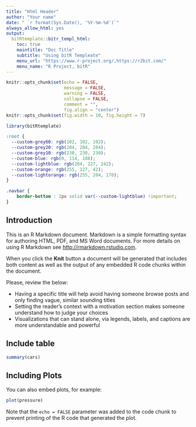 ```yaml
---
title: "Html Header"
author: "Your name"
date: " `r format(Sys.Date(), '%Y-%m-%d')`"
always_allow_html: yes
output:
  bitRtemplate::bitr_templ_html:
    toc: true
    maintitle: "Doc Title"    
    subtitle: "Using bitR Templeate"
    menu_url: "https://www.r-project.org/,https://r2bit.com/"
    menu_name: "R Project, bitR"
---
```


```r
knitr::opts_chunk$set(echo = FALSE, 
                      message = FALSE, 
                      warning = FALSE, 
                      collapse = FALSE,
                      comment = "",
                      fig.align = "center")
knitr::opts_chunk$set(fig.width = 10, fig.height = 7)

library(bitRtemplate)
```

```css
:root {
  --custom-grey60: rgb(102, 102, 102);
  --custom-grey20: rgb(204, 204, 204);
  --custom-grey10: rgb(230, 230, 230);
  --custom-blue: rgb(0, 114, 188);
  --custom-lightblue: rgb(204, 227, 242);
  --custom-orange: rgb(255, 127, 42); 
  --custom-lightorange: rgb(255, 204, 170); 
}

.navbar {
    border-bottom : 2px solid var(--custom-lightblue) !important;
}
```

## Introduction

This is an R Markdown document. Markdown is a simple formatting syntax for authoring HTML, PDF, and MS Word documents. For more details on using R Markdown see <http://rmarkdown.rstudio.com>.

When you click the **Knit** button a document will be generated that includes both content as well as the output of any embedded R code chunks within the document. 

Please, review the below:

* Having a specific title will help avoid having someone browse posts and only finding vague, similar sounding titles
* Setting the reader's context with a motivation section makes someone understand how to judge your choices
* Visualizations that can stand alone, via legends, labels, and captions are more understandable and powerful

## Include table



```r
summary(cars)
```

## Including Plots

You can also embed plots, for example:

```r
plot(pressure)
```

Note that the `echo = FALSE` parameter was added to the code chunk to prevent printing of the R code that generated the plot.


